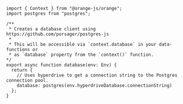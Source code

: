 ```tsx
import { Context } from "@orange-js/orange";
import postgres from "postgres";

/**
 * Creates a database client using https://github.com/porsager/postgres-js
 * 
 * This will be accessible via `context.database` in your data-functions or
 * as `database` property from the `context()` function.
*/
export async function database(env: Env) {
  return {
    // Uses hyperdrive to get a connection string to the Postgres connection pool.
    database: postgres(env.hyperdriveDatabase.connectionString)
  };
}
```